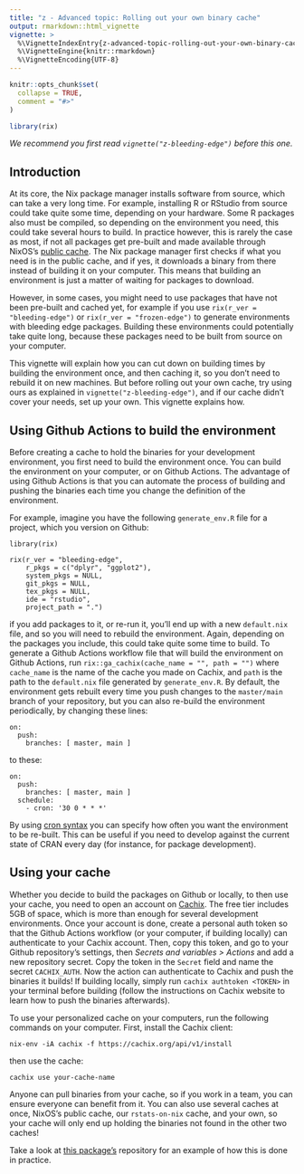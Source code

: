 ```yaml
---
title: "z - Advanced topic: Rolling out your own binary cache"
output: rmarkdown::html_vignette
vignette: >
  %\VignetteIndexEntry{z-advanced-topic-rolling-out-your-own-binary-cache}
  %\VignetteEngine{knitr::rmarkdown}
  %\VignetteEncoding{UTF-8}
---
```


```r
knitr::opts_chunk$set(
  collapse = TRUE,
  comment = "#>"
)
```

```r
library(rix)
```

*We recommend you first read `vignette("z-bleeding-edge")` before this one.*

## Introduction

At its core, the Nix package manager installs software from source, which can
take a very long time. For example, installing R or RStudio from source could
take quite some time, depending on your hardware. Some R packages also must be
compiled, so depending on the environment you need, this could take several
hours to build. In practice however, this is rarely the case as most, if not all
packages get pre-built and made available through NixOS's [public
cache](https://cache.nixos.org/). The Nix package manager first checks if what
you need is in the public cache, and if yes, it downloads a binary from there
instead of building it on your computer. This means that building an environment
is just a matter of waiting for packages to download.

However, in some cases, you might need to use packages that have not been
pre-built and cached yet, for example if you use `rix(r_ver = "bleeding-edge")`
or `rix(r_ver = "frozen-edge")` to generate environments with bleeding edge
packages. Building these environments could potentially take quite long, because
these packages need to be built from source on your computer.

This vignette will explain how you can cut down on building times by building
the environment once, and then caching it, so you don't need to rebuild it on
new machines. But before rolling out your own cache, try using ours as explained
in `vignette("z-bleeding-edge")`, and if our cache didn't cover your needs, set
up your own. This vignette explains how.

## Using Github Actions to build the environment

Before creating a cache to hold the binaries for your development environment,
you first need to build the environment once. You can build the environment on
your computer, or on Github Actions. The advantage of using Github Actions is
that you can automate the process of building and pushing the binaries each time
you change the definition of the environment.

For example, imagine you have the following `generate_env.R` file for a project,
which you version on Github:

```
library(rix)

rix(r_ver = "bleeding-edge",
    r_pkgs = c("dplyr", "ggplot2"),
    system_pkgs = NULL,
    git_pkgs = NULL,
    tex_pkgs = NULL,
    ide = "rstudio",
    project_path = ".")
```

if you add packages to it, or re-run it, you’ll end up with a new
`default.nix` file, and so you will need to rebuild the environment. Again,
depending on the packages you include, this could take quite some time to build.
To generate a Github Actions workflow file that will build the environment on
Github Actions, run `rix::ga_cachix(cache_name = "", path = "")` where
`cache_name` is the name of the cache you made on Cachix, and `path` is the path
to the `default.nix` file generated by `generate_env.R`. By default, the
environment gets rebuilt every time you push changes to the `master/main` branch
of your repository, but you can also re-build the environment periodically, by
changing these lines:

```
on:
  push:
    branches: [ master, main ]
```

to these:

```
on:
  push:
    branches: [ master, main ]
  schedule:
    - cron: '30 0 * * *'
```

By using [cron syntax](https://en.wikipedia.org/wiki/Cron#Overview) you can
specify how often you want the environment to be re-built. This can be useful
if you need to develop against the current state of CRAN every day (for
instance, for package development).

## Using your cache

Whether you decide to build the packages on Github or locally, to then use your
cache, you need to open an account on [Cachix](https://www.cachix.org/). The
free tier includes 5GB of space, which is more than enough for several
development environments. Once your account is done, create a personal auth
token so that the Github Actions workflow (or your computer, if building
locally) can authenticate to your Cachix account. Then, copy this token, and go
to your Github repository’s settings, then *Secrets and variables > Actions* and
add a new repository secret. Copy the token in the `Secret` field and name the
secret `CACHIX_AUTH`. Now the action can authenticate to Cachix and push the
binaries it builds! If building locally, simply run `cachix authtoken <TOKEN>`
in your terminal before building (follow the instructions on Cachix website to
learn how to push the binaries afterwards).

To use your personalized cache on your computers, run the following commands on
your computer. First, install the Cachix client:

```
nix-env -iA cachix -f https://cachix.org/api/v1/install
```

then use the cache:

```
cachix use your-cache-name
```

Anyone can pull binaries from your cache, so if you work in a team, you can
ensure everyone can benefit from it. You can also use several caches at once,
NixOS's public cache, our `rstats-on-nix` cache, and your own, so your cache
will only end up holding the binaries not found in the other two caches!

Take a look at
[this package’s](https://github.com/ropensci/rix/blob/main/.github/workflows/cachix-dev-env.yml)
repository for an example of how this is done in practice.
